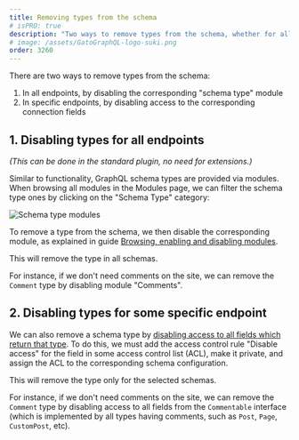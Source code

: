 ```yaml
---
title: Removing types from the schema
# isPRO: true
description: "Two ways to remove types from the schema, whether for all endpoints, or for specific endpoints."
# image: /assets/GatoGraphQL-logo-suki.png
order: 3260
---
```


There are two ways to remove types from the schema:

1. In all endpoints, by disabling the corresponding "schema type" module
2. In specific endpoints, by disabling access to the corresponding connection fields

## 1. Disabling types for all endpoints

_(This can be done in the standard plugin, no need for extensions.)_

Similar to functionality, GraphQL schema types are provided via modules. When browsing all modules in the Modules page, we can filter the schema type ones by clicking on the "Schema Type" category:

![Schema type modules](/assets/guides/downstream/schema-type-modules.png "Schema type modules")

To remove a type from the schema, we then disable the corresponding module, as explained in guide [Browsing, enabling and disabling modules](../../config/browsing-enabling-and-disabling-modules/).

This will remove the type in all schemas.

For instance, if we don't need comments on the site, we can remove the `Comment` type by disabling module "Comments".

## 2. Disabling types for some specific endpoint

We can also remove a schema type by [disabling access to all fields which return that type](../removing-fields-and-directives-from-the-schema/). To do this, we must add the access control rule "Disable access" for the field in some access control list (ACL), make it private, and assign the ACL to the corresponding schema configuration.

This will remove the type only for the selected schemas.

For instance, if we don't need comments on the site, we can remove the `Comment` type by disabling access to all fields from the `Commentable` interface (which is implemented by all types having comments, such as `Post`, `Page`, `CustomPost`, etc).
